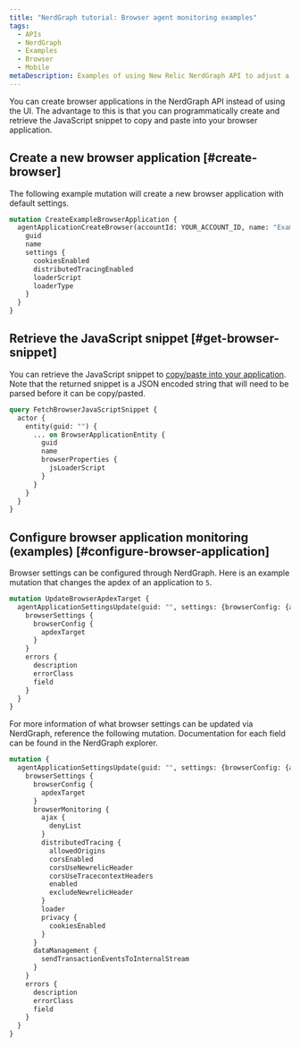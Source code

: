 ```yaml
---
title: "NerdGraph tutorial: Browser agent monitoring examples"
tags:
  - APIs
  - NerdGraph
  - Examples
  - Browser
  - Mobile
metaDescription: Examples of using New Relic NerdGraph API to adjust a browser agent
---
```


You can create browser applications in the NerdGraph API instead of using the UI. The advantage to this is that you can programmatically create and retrieve the JavaScript snippet to copy and paste into your browser application.

## Create a new browser application [#create-browser]

The following example mutation will create a new browser application with default settings.

```graphql
mutation CreateExampleBrowserApplication {
  agentApplicationCreateBrowser(accountId: YOUR_ACCOUNT_ID, name: "Example Browser Application", settings: {cookiesEnabled: true, distributedTracingEnabled: true, loaderType: SPA}) {
    guid
    name
    settings {
      cookiesEnabled
      distributedTracingEnabled
      loaderScript
      loaderType
    }
  }
}
```

## Retrieve the JavaScript snippet [#get-browser-snippet]

You can retrieve the JavaScript snippet to [copy/paste into your application](https://docs.newrelic.com/docs/browser/browser-monitoring/installation/install-browser-monitoring-agent/#copy-paste-app). Note that the returned snippet is a JSON encoded string that will need to be parsed before it can be copy/pasted.

```graphql
query FetchBrowserJavaScriptSnippet {
  actor {
    entity(guid: "") {
      ... on BrowserApplicationEntity {
        guid
        name
        browserProperties {
          jsLoaderScript
        }
      }
    }
  }
}
```

## Configure browser application monitoring (examples) [#configure-browser-application]

Browser settings can be configured through NerdGraph. Here is an example mutation that changes the apdex of an application to `5`.

```graphql
mutation UpdateBrowserApdexTarget {
  agentApplicationSettingsUpdate(guid: "", settings: {browserConfig: {apdexTarget: 5}}) {
    browserSettings {
      browserConfig {
        apdexTarget
      }
    }
    errors {
      description
      errorClass
      field
    }
  }
}
```

For more information of what browser settings can be updated via NerdGraph, reference the following mutation. Documentation for each field can be found in the NerdGraph explorer.

```graphql
mutation {
  agentApplicationSettingsUpdate(guid: "", settings: {browserConfig: {apdexTarget: 5}, browserMonitoring: {ajax: {denyList: ""}, distributedTracing: {allowedOrigins: "", corsEnabled: false, corsUseNewrelicHeader: false, corsUseTracecontextHeaders: false, enabled: false, excludeNewrelicHeader: false}, loader: SPA, privacy: {cookiesEnabled: false}}, dataManagement: {sendTransactionEventsToInternalStream: false}}) {
    browserSettings {
      browserConfig {
        apdexTarget
      }
      browserMonitoring {
        ajax {
          denyList
        }
        distributedTracing {
          allowedOrigins
          corsEnabled
          corsUseNewrelicHeader
          corsUseTracecontextHeaders
          enabled
          excludeNewrelicHeader
        }
        loader
        privacy {
          cookiesEnabled
        }
      }
      dataManagement {
        sendTransactionEventsToInternalStream
      }
    }
    errors {
      description
      errorClass
      field
    }
  }
}

```
